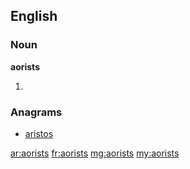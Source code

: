 ==English==

===Noun===
'''aorists'''

# {{plural of|aorist}}

===Anagrams===
* [[aristos#English|aristos]]

[[ar:aorists]]
[[fr:aorists]]
[[mg:aorists]]
[[my:aorists]]
